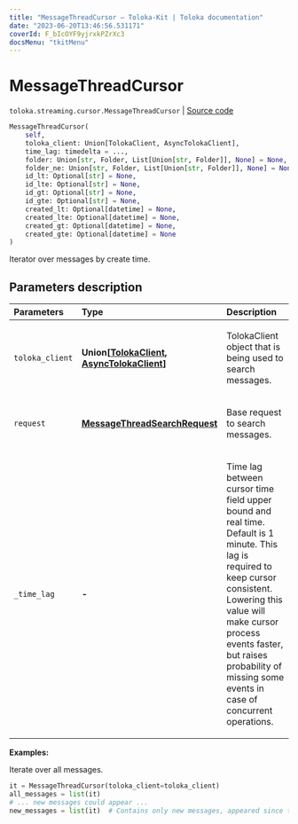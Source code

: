 ```yaml
---
title: "MessageThreadCursor — Toloka-Kit | Toloka documentation"
date: "2023-06-20T13:46:56.531171"
coverId: F_bIcOYF9yjrxkPZrXc3
docsMenu: "tkitMenu"
---
```


# MessageThreadCursor

`toloka.streaming.cursor.MessageThreadCursor` | [Source code](https://github.com/Toloka/toloka-kit/blob/v1.2.0/src/streaming/cursor.py#L438)

```python
MessageThreadCursor(
    self,
    toloka_client: Union[TolokaClient, AsyncTolokaClient],
    time_lag: timedelta = ...,
    folder: Union[str, Folder, List[Union[str, Folder]], None] = None,
    folder_ne: Union[str, Folder, List[Union[str, Folder]], None] = None,
    id_lt: Optional[str] = None,
    id_lte: Optional[str] = None,
    id_gt: Optional[str] = None,
    id_gte: Optional[str] = None,
    created_lt: Optional[datetime] = None,
    created_lte: Optional[datetime] = None,
    created_gt: Optional[datetime] = None,
    created_gte: Optional[datetime] = None
)
```

Iterator over messages by create time.

## Parameters description

| Parameters | Type | Description |
| :----------| :----| :-----------|
`toloka_client`|**Union\[[TolokaClient](/docs/toloka-kit/reference/toloka.client.TolokaClient), [AsyncTolokaClient](/docs/toloka-kit/reference/toloka.async_client.client.AsyncTolokaClient)\]**|<p>TolokaClient object that is being used to search messages.</p>
`request`|**[MessageThreadSearchRequest](/docs/toloka-kit/reference/toloka.client.search_requests.MessageThreadSearchRequest)**|<p>Base request to search messages.</p>
`_time_lag`|**-**|<p>Time lag between cursor time field upper bound and real time. Default is 1 minute. This lag is required to keep cursor consistent. Lowering this value will make cursor process events faster, but raises probability of missing some events in case of concurrent operations.</p>

**Examples:**

Iterate over all messages.

```python
it = MessageThreadCursor(toloka_client=toloka_client)
all_messages = list(it)
# ... new messages could appear ...
new_messages = list(it)  # Contains only new messages, appeared since the previous call.
```
